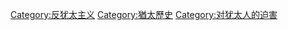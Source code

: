 [[Category:反犹太主义|Category:反犹太主义]]
[[Category:猶太歷史|Category:猶太歷史]]
[[Category:对犹太人的迫害|Category:对犹太人的迫害]]